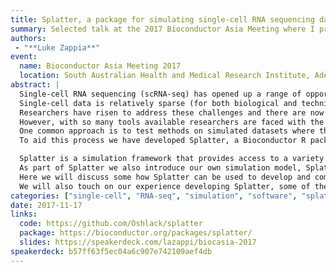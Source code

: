 ```yaml
---
title: Splatter, a package for simulating single-cell RNA sequencing data
summary: Selected talk at the 2017 Bioconductor Asia Meeting where I presented technical details of the Splatter package
authors:
 - "**Luke Zappia**"
event:
  name: Bioconductor Asia Meeting 2017
  location: South Australian Health and Medical Research Institute, Adelaide, Australia
abstract: |
  Single-cell RNA sequencing (scRNA-seq) has opened up a range of opportunities for investigating the transcriptome, but with the dramatic increase in resolution comes an array of bioinformatics challenges.
  Single-cell data is relatively sparse (for both biological and technical reasons), quality control is difficult and it is unclear if methods designed for bulk RNA-seq are appropriate for scRNA-seq data.
  Researchers have risen to address these challenges and there are now more than 140 scRNA-seq analysis tools available.
  However, with so many tools available researchers are faced with the difficult task of choosing which to use, making it important to be able to assess and compare the performance, quality and limitations of each tool.
  One common approach is to test methods on simulated datasets where the true answers are known.
  To aid this process we have developed Splatter, a Bioconductor R package for reproducible simulation of scRNA-seq datasets (bioconductor.org/packages/splatter).

  Splatter is a simulation framework that provides access to a variety of simulation models, allowing users to estimate parameters from real data in order to easily generate realistic synthetic scRNA-seq datasets.
  As part of Splatter we also introduce our own simulation model, Splat, capable of reproducing scRNA-seq datasets with multiple groups of cells, differentiation paths or batch effects.
  Here we will discuss some how Splatter can be used to develop and compare analysis tools.
  We will also touch on our experience developing Splatter, some of the design choices we made and how we have integrated other Bioconductor packages such as the SingleCellExperiment class.
categories: ["single-cell", "RNA-seq", "simulation", "software", "splatter", "R", "bioconductor"]
date: 2017-11-17
links:
  code: https://github.com/Oshlack/splatter
  package: https://bioconductor.org/packages/splatter/
  slides: https://speakerdeck.com/lazappi/biocasia-2017
speakerdeck: b57ff63f5ec04a6c907e742109aef4db
---
```

